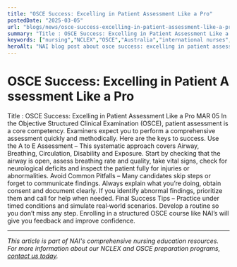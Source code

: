 ```yaml
---
title: "OSCE Success: Excelling in Patient Assessment Like a Pro"
postedDate: "2025-03-05"
url: "blogs/news/osce-success-excelling-in-patient-assessment-like-a-pro"
summary: "Title : OSCE Success: Excelling in Patient Assessment Like a Pro MAR 05 In the Objective Structured Clinical Examination (OSCE), patient assessment is a core competency. Examiners expect you to perfor..."
keywords: ["nursing","NCLEX","OSCE","Australia","international nurses","assessment","exam preparation","clinical skills"]
heroAlt: "NAI blog post about osce success: excelling in patient assessment like a pro"
---
```


# OSCE Success: Excelling in Patient Assessment Like a Pro

Title : OSCE Success: Excelling in Patient Assessment Like a Pro
MAR 05
In the Objective Structured Clinical Examination (OSCE), patient
assessment is a core competency. Examiners expect you to perform a
comprehensive assessment quickly and methodically. Here are the keys to
success.
Use the A to E Assessment – This systematic approach covers Airway,
Breathing, Circulation, Disability and Exposure. Start by checking that
the airway is open, assess breathing rate and quality, take vital signs,
check for neurological deficits and inspect the patient fully for
injuries or abnormalities.
Avoid Common Pitfalls – Many candidates skip steps or forget to
communicate findings. Always explain what you’re doing, obtain consent
and document clearly. If you identify abnormal findings, prioritize them
and call for help when needed.
Final Success Tips – Practice under timed conditions and simulate
real‑world scenarios. Develop a routine so you don’t miss any step.
Enrolling in a structured OSCE course like NAI’s will give you feedback
and improve confidence.

---

*This article is part of NAI's comprehensive nursing education resources. For more information about our NCLEX and OSCE preparation programs, [contact us today](https://wa.me/61478320397).*
